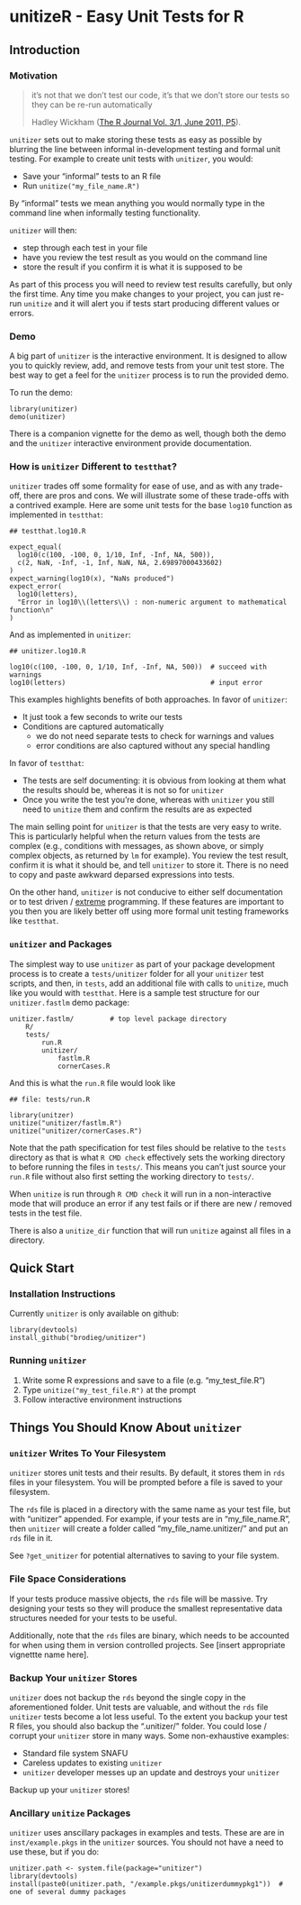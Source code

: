 # unitizeR - Easy Unit Tests for R

## Introduction

### Motivation

> it’s not that we don’t test our code, it’s that we don’t store our tests so they can be re-run automatically
>
> Hadley Wickham ([The R Journal Vol. 3/1, June 2011, P5](http://journal.r-project.org/archive/2011-1/RJournal_2011-1_Wickham.pdf)).

`unitizer` sets out to make storing these tests as easy as possible by blurring the line between informal in-development testing and formal unit testing.  For example to create unit tests with `unitizer`, you would:

* Save your "informal" tests to an R file
* Run `unitize("my_file_name.R")`

By "informal" tests we mean anything you would normally type in the command line when informally testing functionality.

`unitizer` will then:

* step through each test in your file
* have you review the test result as you would on the command line
* store the result if you confirm it is what it is supposed to be

As part of this process you will need to review test results carefully, but only the first time.  Any time you make changes to your project, you can just re-run `unitize` and it will alert you if tests start producing different values or errors.

### Demo

A big part of `unitizer` is the interactive environment.  It is designed to allow you to quickly review, add, and remove tests from your unit test store.  The best way to get a feel for the `unitizer` process is to run the provided demo.

To run the demo:
```
library(unitizer)
demo(unitizer)
```

There is a companion vignette for the demo as well, though both the demo and the `unitizer` interactive environment provide documentation.

### How is `unitizer` Different to `testthat`?

`unitizer` trades off some formality for ease of use, and as with any trade-off, there are pros and cons.  We will illustrate some of these trade-offs with a contrived example.  Here are some unit tests for the base `log10` function as implemented in `testthat`:

```
## testthat.log10.R

expect_equal(
  log10(c(100, -100, 0, 1/10, Inf, -Inf, NA, 500)),
  c(2, NaN, -Inf, -1, Inf, NaN, NA, 2.69897000433602)
)
expect_warning(log10(x), "NaNs produced")
expect_error(
  log10(letters),
  "Error in log10\\(letters\\) : non-numeric argument to mathematical function\n"
)
```

And as implemented in `unitizer`:

```
## unitizer.log10.R

log10(c(100, -100, 0, 1/10, Inf, -Inf, NA, 500))  # succeed with warnings
log10(letters)                                    # input error
```

This examples highlights benefits of both approaches.  In favor of `unitizer`:

* It just took a few seconds to write our tests
* Conditions are captured automatically
    * we do not need separate tests to check for warnings and values
    * error conditions are also captured without any special handling

In favor of `testthat`:

* The tests are self documenting: it is obvious from looking at them what the results should be, whereas it is not so for `unitizer`
* Once you write the test you're done, whereas with `unitizer` you still need to `unitize` them and confirm the results are as expected

The main selling point for `unitizer` is that the tests are very easy to write.  This is particularly helpful when the return values from the tests are complex (e.g., conditions with messages, as shown above, or simply complex objects, as returned by `lm` for example).  You review the test result, confirm it is what it should be, and tell `unitizer` to store it.  There is no need to copy and paste awkward deparsed expressions into tests.

On the other hand, `unitizer` is not conducive to either self documentation or to test driven / [extreme](http://www.extremeprogramming.org/rules/testfirst.html) programming.  If these features are important to you then you are likely better off using more formal unit testing frameworks like `testthat`.

### `unitizer` and Packages

The simplest way to use `unitizer` as part of your package development process is to create a `tests/unitizer` folder for all your `unitizer` test scripts, and then, in `tests`, add an additional file with calls to `unitize`, much like you would with `testthat`.  Here is a sample test structure for our `unitizer.fastlm` demo package:
```
unitizer.fastlm/         # top level package directory
    R/
    tests/
        run.R
        unitizer/
            fastlm.R
            cornerCases.R
```
And this is what the `run.R` file would look like
```
## file: tests/run.R

library(unitzer)
unitize("unitizer/fastlm.R")
unitize("unitizer/cornerCases.R")
```
Note that the path specification for test files should be relative to the `tests` directory as that is what `R CMD check` effectively sets the working directory to before running the files in `tests/`.  This means you can't just source your `run.R` file without also first setting the working directory to `tests/`.

When `unitize` is run through `R CMD check` it will run in a non-interactive mode that will produce an error if any test fails or if there are new / removed tests in the test file.

There is also a `unitize_dir` function that will run `unitize` against all files in a directory.

## Quick Start

### Installation Instructions

Currently `unitizer` is only available on github:
```
library(devtools)
install_github("brodieg/unitizer")
```
### Running `unitizer`

1. Write some R expressions and save to a file (e.g. "my_test_file.R")
2. Type `unitize("my_test_file.R")` at the prompt
3. Follow interactive environment instructions

## Things You Should Know About `unitizer`

### `unitizer` Writes To Your Filesystem

`unitizer` stores unit tests and their results.  By default, it stores them in `rds` files in your filesystem.  You will be prompted before a file is saved to your filesystem.

 The `rds` file is placed in a directory with the same name as your test file, but with "unitizer" appended.  For example, if your tests are in "my_file_name.R", then `unitizer` will create a folder called "my_file_name.unitizer/" and put an `rds` file in it.

 See `?get_unitizer` for potential alternatives to saving to your file system.

### File Space Considerations

If your tests produce massive objects, the `rds` file will be massive.  Try designing your tests so they will produce the smallest representative data structures needed for your tests to be useful.

Additionally, note that the `rds` files are binary, which needs to be accounted for when using them in version controlled projects.  See [insert appropriate vignettte name here].

### Backup Your `unitizer` Stores

`unitizer` does not backup the `rds` beyond the single copy in the aforementioned folder.  Unit tests are valuable, and without the `rds` file `unitizer` tests become a lot less useful.  To the extent you backup your test R files, you should also backup the ".unitizer/" folder.  You could lose / corrupt your `unitizer` store in many ways.  Some non-exhaustive examples:

- Standard file system SNAFU
- Careless updates to existing `unitizer`
- `unitizer` developer messes up an update and destroys your `unitizer`

Backup up your `unitizer` stores!

### Ancillary `unitize` Packages

`unitizer` uses anscillary packages in examples and tests.  These are are in `inst/example.pkgs` in the `unitizer` sources.  You should not have a need to use these, but if you do:
```
unitizer.path <- system.file(package="unitizer")
library(devtools)
install(paste0(unitizer.path, "/example.pkgs/unitizerdummypkg1"))  # one of several dummy packages
```
